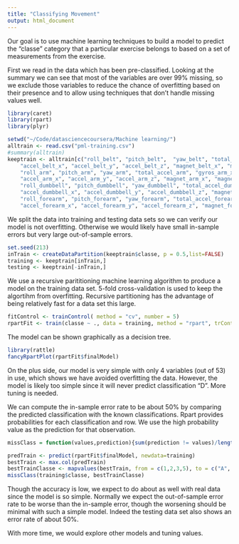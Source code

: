 ```yaml
---
title: "Classifying Movement"
output: html_document
---
```


Our goal is to use machine learning techniques to build a model to predict the "classe" category that a particular exercise belongs to based on a set of measurements from the exercise.

First we read in the data which has been pre-classified. Looking at the summary we can see that most of the variables are over 99% missing, so we exclude those variables to reduce the chance of overfitting based on their presence and to allow using techniques that don't handle missing values well.


```r
library(caret)
library(rpart)
library(plyr)

setwd("~/Code/datasciencecoursera/Machine learning/")
alltrain <- read.csv("pml-training.csv")
#summary(alltrain)
keeptrain <- alltrain[c("roll_belt", "pitch_belt",  "yaw_belt", "total_accel_belt", "gyros_belt_x", "gyros_belt_y", "gyros_belt_z",
    "accel_belt_x", "accel_belt_y", "accel_belt_z", "magnet_belt_x", "magnet_belt_y", "magnet_belt_z",
    "roll_arm", "pitch_arm", "yaw_arm", "total_accel_arm", "gyros_arm_x", "gyros_arm_y", "gyros_arm_z",
    "accel_arm_x", "accel_arm_y", "accel_arm_z", "magnet_arm_x", "magnet_arm_y", "magnet_arm_z",
    "roll_dumbbell", "pitch_dumbbell", "yaw_dumbbell", "total_accel_dumbbell", "gyros_dumbbell_x", "gyros_dumbbell_y", "gyros_dumbbell_z",
    "accel_dumbbell_x", "accel_dumbbell_y", "accel_dumbbell_z", "magnet_dumbbell_x", "magnet_dumbbell_y", "magnet_dumbbell_z",
    "roll_forearm", "pitch_forearm", "yaw_forearm", "total_accel_forearm", "gyros_forearm_x", "gyros_forearm_y", "gyros_forearm_z",
    "accel_forearm_x", "accel_forearm_y", "accel_forearm_z", "magnet_forearm_x", "magnet_forearm_y", "magnet_forearm_z", "classe")]
```

We split the data into training and testing data sets so we can verify our model is not overfitting. Otherwise we would likely have small in-sample errors but very large out-of-sample errors.

```r
set.seed(213)
inTrain <- createDataPartition(keeptrain$classe, p = 0.5,list=FALSE)
training <- keeptrain[inTrain,]
testing <- keeptrain[-inTrain,]
```

We use a recursive parititioning machine learning algorithm to produce a model on the training data set. 5-fold cross-validation is used to keep the algortihm from overfitting. Recursive partitioning has the advantage of being relatively fast for a data set this large.

```r
fitControl <- trainControl( method = "cv", number = 5)
rpartFit <- train(classe ~ ., data = training, method = "rpart", trControl = fitControl)
```

The model can be shown graphically as a decision tree.

```r
library(rattle)
fancyRpartPlot(rpartFit$finalModel)
```

On the plus side, our model is very simple with only 4 variables (out of 53) in use, which shows we have avoided overfitting the data. However, the model is likely too simple since it will never predict classification "D". More tuning is needed.

We can compute the in-sample error rate to be about 50% by comparing the predicted classification with the known classifications. Rpart provides probabilities for each classification and row. We use the high probability value as the prediction for that observation.

```r
missClass = function(values,prediction){sum(prediction != values)/length(values)}

predTrain <- predict(rpartFit$finalModel, newdata=training)
bestTrain <- max.col(predTrain)
bestTrainClasse <- mapvalues(bestTrain, from = c(1,2,3,5), to = c("A", "B", "C", "E"))
missClass(training$classe, bestTrainClasse)
```

Though the accuracy is low, we expect to do about as well with real data since the model is so simple. Normally we expect the out-of-sample error rate to be worse than the in-sample error, though the worsening should be minimal with such a simple model. Indeed the testing data set also shows an error rate of about 50%.

With more time, we would explore other models and tuning values.

